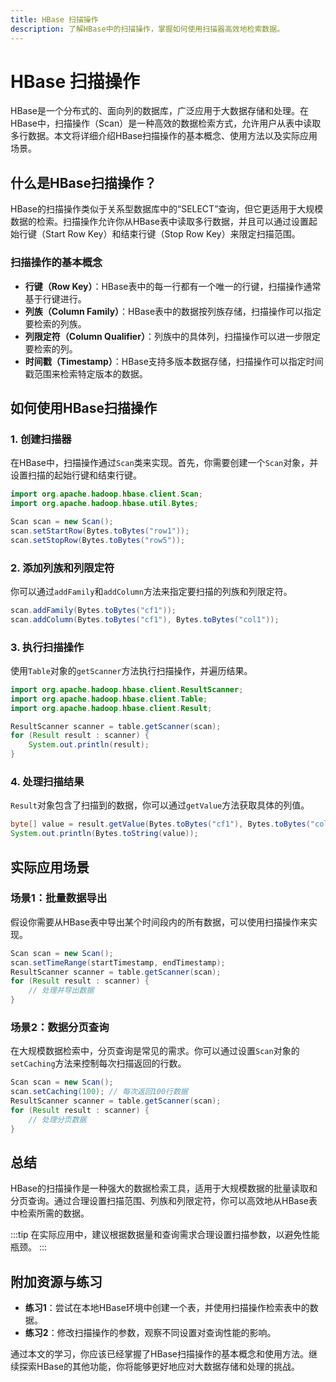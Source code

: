 ```yaml
---
title: HBase 扫描操作
description: 了解HBase中的扫描操作，掌握如何使用扫描器高效地检索数据。
---
```


# HBase 扫描操作

HBase是一个分布式的、面向列的数据库，广泛应用于大数据存储和处理。在HBase中，扫描操作（Scan）是一种高效的数据检索方式，允许用户从表中读取多行数据。本文将详细介绍HBase扫描操作的基本概念、使用方法以及实际应用场景。

## 什么是HBase扫描操作？

HBase的扫描操作类似于关系型数据库中的“SELECT”查询，但它更适用于大规模数据的检索。扫描操作允许你从HBase表中读取多行数据，并且可以通过设置起始行键（Start Row Key）和结束行键（Stop Row Key）来限定扫描范围。

### 扫描操作的基本概念

- **行键（Row Key）**：HBase表中的每一行都有一个唯一的行键，扫描操作通常基于行键进行。
- **列族（Column Family）**：HBase表中的数据按列族存储，扫描操作可以指定要检索的列族。
- **列限定符（Column Qualifier）**：列族中的具体列，扫描操作可以进一步限定要检索的列。
- **时间戳（Timestamp）**：HBase支持多版本数据存储，扫描操作可以指定时间戳范围来检索特定版本的数据。

## 如何使用HBase扫描操作

### 1. 创建扫描器

在HBase中，扫描操作通过`Scan`类来实现。首先，你需要创建一个`Scan`对象，并设置扫描的起始行键和结束行键。

```java
import org.apache.hadoop.hbase.client.Scan;
import org.apache.hadoop.hbase.util.Bytes;

Scan scan = new Scan();
scan.setStartRow(Bytes.toBytes("row1"));
scan.setStopRow(Bytes.toBytes("row5"));
```

### 2. 添加列族和列限定符

你可以通过`addFamily`和`addColumn`方法来指定要扫描的列族和列限定符。

```java
scan.addFamily(Bytes.toBytes("cf1"));
scan.addColumn(Bytes.toBytes("cf1"), Bytes.toBytes("col1"));
```

### 3. 执行扫描操作

使用`Table`对象的`getScanner`方法执行扫描操作，并遍历结果。

```java
import org.apache.hadoop.hbase.client.ResultScanner;
import org.apache.hadoop.hbase.client.Table;
import org.apache.hadoop.hbase.client.Result;

ResultScanner scanner = table.getScanner(scan);
for (Result result : scanner) {
    System.out.println(result);
}
```

### 4. 处理扫描结果

`Result`对象包含了扫描到的数据，你可以通过`getValue`方法获取具体的列值。

```java
byte[] value = result.getValue(Bytes.toBytes("cf1"), Bytes.toBytes("col1"));
System.out.println(Bytes.toString(value));
```

## 实际应用场景

### 场景1：批量数据导出

假设你需要从HBase表中导出某个时间段内的所有数据，可以使用扫描操作来实现。

```java
Scan scan = new Scan();
scan.setTimeRange(startTimestamp, endTimestamp);
ResultScanner scanner = table.getScanner(scan);
for (Result result : scanner) {
    // 处理并导出数据
}
```

### 场景2：数据分页查询

在大规模数据检索中，分页查询是常见的需求。你可以通过设置`Scan`对象的`setCaching`方法来控制每次扫描返回的行数。

```java
Scan scan = new Scan();
scan.setCaching(100); // 每次返回100行数据
ResultScanner scanner = table.getScanner(scan);
for (Result result : scanner) {
    // 处理分页数据
}
```

## 总结

HBase的扫描操作是一种强大的数据检索工具，适用于大规模数据的批量读取和分页查询。通过合理设置扫描范围、列族和列限定符，你可以高效地从HBase表中检索所需的数据。

:::tip
在实际应用中，建议根据数据量和查询需求合理设置扫描参数，以避免性能瓶颈。
:::

## 附加资源与练习

- **练习1**：尝试在本地HBase环境中创建一个表，并使用扫描操作检索表中的数据。
- **练习2**：修改扫描操作的参数，观察不同设置对查询性能的影响。

通过本文的学习，你应该已经掌握了HBase扫描操作的基本概念和使用方法。继续探索HBase的其他功能，你将能够更好地应对大数据存储和处理的挑战。
